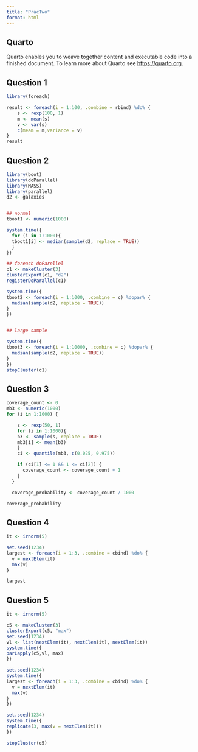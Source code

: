 ```yaml
---
title: "PracTwo"
format: html
---
```


## Quarto

Quarto enables you to weave together content and executable code into a finished document. To learn more about Quarto see <https://quarto.org>.

## Question 1

```r
library(foreach)

result <- foreach(i = 1:100, .combine = rbind) %do% {
    s <- rexp(100, 1)
    m <- mean(s)
    v <- var(s)
    c(meam = m,variance = v)
}
result
```

## Question 2

```r
library(boot)
library(doParallel)
library(MASS)
library(parallel)
d2 <- galaxies


## normal
tboot1 <- numeric(1000)

system.time({
  for (i in 1:1000){
  tboot1[i] <- median(sample(d2, replace = TRUE))
  }
})

## foreach doParellel
c1 <- makeCluster(3)
clusterExport(c1, "d2")
registerDoParallel(c1)

system.time({
tboot2 <- foreach(i = 1:1000, .combine = c) %dopar% {
  median(sample(d2, replace = TRUE))
}
})


## large sample

system.time({
tboot3 <- foreach(i = 1:10000, .combine = c) %dopar% {
  median(sample(d2, replace = TRUE))
}
})
stopCluster(c1)
```

## Question 3

```r

coverage_count <- 0
mb3 <- numeric(1000)
for (i in 1:1000) {

    s <- rexp(50, 1)
    for (i in 1:1000){
    b3 <- sample(s, replace = TRUE)
    mb3[i] <- mean(b3)
    }
    ci <- quantile(mb3, c(0.025, 0.975))

    if (ci[1] <= 1 && 1 <= ci[2]) {
      coverage_count <- coverage_count + 1
    }
  }

  coverage_probability <- coverage_count / 1000

coverage_probability
```

## Question 4

```r
it <- irnorm(5)

set.seed(1234)
largest <- foreach(i = 1:3, .combine = cbind) %do% {
  v = nextElem(it)
  max(v)
}

largest
```

## Question 5

```r
it <- irnorm(5)

c5 <- makeCluster(3)
clusterExport(c5, "max")
set.seed(1234)
vl <- list(nextElem(it), nextElem(it), nextElem(it))
system.time({
parLapply(c5,vl, max)
})

set.seed(1234)
system.time({
largest <- foreach(i = 1:3, .combine = cbind) %do% {
  v = nextElem(it)
  max(v)
}
})

set.seed(1234)
system.time({
replicate(3, max(v = nextElem(it)))
})

stopCluster(c5)
```

